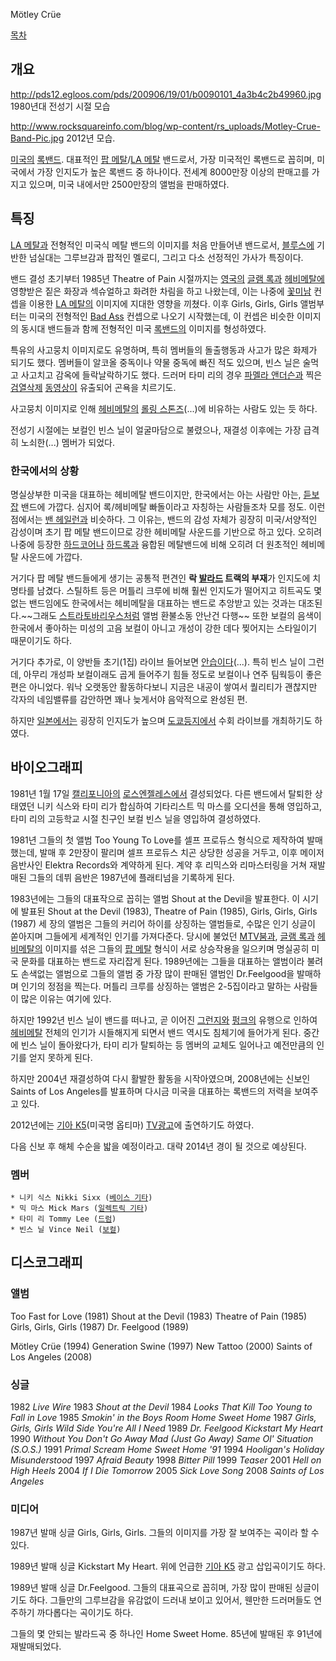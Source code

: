 Mötley Crüe

[[목차]]
== 개요 ==
http://pds12.egloos.com/pds/200906/19/01/b0090101_4a3b4c2b49960.jpg
1980년대 전성기 시절 모습

http://www.rocksquareinfo.com/blog/wp-content/rs_uploads/Motley-Crue-Band-Pic.jpg
2012년 모습. 

[[미국]]의 [[록밴드]]. 대표적인 [[팝 메탈]]/[[LA 메탈]] 밴드로서, 가장 미국적인 록밴드로 꼽히며, 미국에서 가장 인지도가 높은 록밴드 중 하나이다. 전세계 8000만장 이상의 판매고를 가지고 있으며, 미국 내에서만 2500만장의 앨범을 판매하였다.

== 특징 ==
[[LA 메탈]]과 전형적인 미국식 메탈 밴드의 이미지를 처음 만들어낸 밴드로서, [[블루스]]에 기반한 넘실대는 그루브감과 팝적인 멜로디, 그리고 다소 선정적인 가사가 특징이다. 

밴드 결성 초기부터 1985년 Theatre of Pain 시절까지는 [[영국]]의 [[글램 록]]과 [[헤비메탈]]에 영향받은 짙은 화장과 섹슈얼하고 화려한 차림을 하고 나왔는데, 이는 나중에 [[꽃미남]] 컨셉을 이용한 [[LA 메탈]]의 이미지에 지대한 영향을 끼쳤다. 이후 Girls, Girls, Girls 앨범부터는 미국의 전형적인 [[Bad Ass]] 컨셉으로 나오기 시작했는데, 이 컨셉은 비슷한 이미지의 동시대 밴드들과 함께 전형적인 미국 [[록밴드]]의 이미지를 형성하였다.

특유의 사고뭉치 이미지로도 유명하며, 특히 멤버들의 돌출행동과 사고가 많은 화제가 되기도 했다. 멤버들이 알코올 중독이나 약물 중독에 빠진 적도 있으며, 빈스 닐은 술먹고 사고치고 감옥에 들락날락하기도 했다. 드러머 타미 리의 경우 [[파멜라 앤더슨]]과 찍은 [[검열삭제]] [[동영상]]이 유출되어 곤욕을 치르기도.

사고뭉치 이미지로 인해 [[헤비메탈]]의 [[롤링 스톤즈]](...)에 비유하는 사람도 있는 듯 하다.

전성기 시절에는 보컬인 빈스 닐이 얼굴마담으로 불렸으나, 재결성 이후에는 가장 급격히 노쇠한(...) 멤버가 되었다.

=== 한국에서의 상황 ===
명실상부한 미국을 대표하는 헤비메탈 밴드이지만, 한국에서는 아는 사람만 아는, [[듣보잡]] 밴드에 가깝다. 심지어 록/헤비메탈 빠돌이라고 자칭하는 사람들조차 모를 정도. 이런 점에서는 [[밴 헤일런]]과 비슷하다. 그 이유는, 밴드의 감성 자체가 굉장히 미국/서양적인 감성이며 초기 팝 메탈 밴드이므로 강한 헤비메탈 사운드를 기반으로 하고 있다. 오히려 나중에 등장한 [[하드코어]]나 [[하드록]]과 융합된 메탈밴드에 비해 오히려 더 원초적인 헤비메탈 사운드에 가깝다.

거기다 팝 메탈 밴드들에게 생기는 공통적 편견인 '''락 [[발라드]] 트랙의 부재'''가 인지도에 치명타를 남겼다. 스틸하트 등은 머틀리 크루에 비해 훨씬 인지도가 떨어지고 히트곡도 몇 없는 밴드임에도 한국에서는 헤비메탈을 대표하는 밴드로 추앙받고 있는 것과는 대조된다.~~그래도 [[스트라토바리우스]]처럼 앨범 환불소동 안난건 다행~~ 또한 보컬의 음색이 한국에서 좋아하는 미성의 고음 보컬이 아니고 개성이 강한 데다 찢어지는 스타일이기 때문이기도 하다. 

거기다 추가로, 이 양반들 초기(1집) 라이브 들어보면 [[안습]]이다(...). 특히 빈스 닐이 그런데, 아무리 개성파 보컬이래도 곱게 들어주기 힘들 정도로 보컬이나 연주 팀웍등이 좋은 편은 아니었다. 워낙 오랫동안 활동하다보니 지금은 내공이 쌓여서 퀄리티가 괜찮지만 각자의 네임밸류를 감안하면 꽤나 늦게서야 음악적으로 완성된 편. 

하지만 [[일본]]에서는 굉장히 인지도가 높으며 [[도쿄]]등지에서 수회 라이브를 개최하기도 하였다.

== 바이오그래피 ==
1981년 1월 17일 [[캘리포니아]]의 [[로스엔젤레스]]에서 결성되었다. 다른 밴드에서 탈퇴한 상태였던 니키 식스와 타미 리가 합심하여 기타리스트 믹 마스를 오디션을 통해 영입하고, 타미 리의 고등학교 시절 친구인 보컬 빈스 닐을 영입하여 결성하였다. 

1981년 그들의 첫 앨범 Too Young To Love를 셀프 프로듀스 형식으로 제작하여 발매했는데, 발매 후 2만장이 팔리며 셀프 프로듀스 치곤 상당한 성공을 거두고, 이후 메이저 음반사인 Elektra Records와 계약하게 된다. 계약 후 리믹스와 리마스터링을 거쳐 재발매된 그들의 데뷔 음반은 1987년에 플래티넘을 기록하게 된다. 

1983년에는 그들의 대표작으로 꼽히는 앨범 Shout at the Devil을 발표한다. 이 시기에 발표된 Shout at the Devil (1983), Theatre of Pain (1985), Girls, Girls, Girls (1987) 세 장의 앨범은 그들의 커리어 하이를 상징하는 앨범들로, 수많은 인기 싱글이 쏟아지며 그들에게 세계적인 인기를 가져다준다. 당시에 불었던 [[MTV]]붐과, [[글램 록]]과 [[헤비메탈]]의 이미지를 섞은 그들의 [[팝 메탈]] 형식이 서로 상승작용을 일으키며 명실공히 미국 문화를 대표하는 밴드로 자리잡게 된다. 1989년에는 그들을 대표하는 앨범이라 불려도 손색없는 앨범으로 그들의 앨범 중 가장 많이 판매된 앨범인 Dr.Feelgood을 발매하며 인기의 정점을 찍는다. 머틀리 크루를 상징하는 앨범은 2-5집이라고 말하는 사람들이 많은 이유는 여기에 있다.

하지만 1992년 빈스 닐이 밴드를 떠나고, 곧 이어진 [[그런지]]와 [[펑크]]의 유행으로 인하여 [[헤비메탈]] 전체의 인기가 시들해지게 되면서 밴드 역시도 침체기에 들어가게 된다. 중간에 빈스 닐이 돌아왔다가, 타미 리가 탈퇴하는 등 멤버의 교체도 일어나고 예전만큼의 인기를 얻지 못하게 된다.

하지만 2004년 재결성하여 다시 활발한 활동을 시작아였으며, 2008년에는 신보인 Saints of Los Angeles를 발표하며 다시금 미국을 대표하는 록밴드의 저력을 보여주고 있다.

2012년에는 [[기아 K5]](미국명 옵티마) [http://youtu.be/lHZbXvts0LE TV광고]에 출연하기도 하였다.

다음 신보 후 해체 수순을 밟을 예정이라고. 대략 2014년 경이 될 것으로 예상된다.
=== 멤버 ===
 * 니키 식스 Nikki Sixx ([[베이스 기타]])
 * 믹 마스 Mick Mars ([[일렉트릭 기타]])
 * 타미 리 Tommy Lee ([[드럼]])
 * 빈스 닐 Vince Neil ([[보컬]])

== 디스코그래피 ==
=== 앨범 ===
Too Fast for Love (1981)
Shout at the Devil (1983)
Theatre of Pain (1985)
Girls, Girls, Girls (1987)
Dr. Feelgood (1989)

Mötley Crüe (1994)
Generation Swine (1997)
New Tattoo (2000)
Saints of Los Angeles (2008)

=== 싱글 ===
1982 
''Live Wire''
1983 
''Shout at the Devil''
1984 
''Looks That Kill''
''Too Young to Fall in Love''
1985 
''Smokin' in the Boys Room''
''Home Sweet Home''
1987
''Girls, Girls, Girls''
''Wild Side''
''You're All I Need''
1989
''Dr. Feelgood''
''Kickstart My Heart''
1990 
''Without You''
''Don't Go Away Mad (Just Go Away)''
''Same Ol' Situation (S.O.S.)''
1991 
''Primal Scream''
''Home Sweet Home '91''
1994 
''Hooligan's Holiday'' 
''Misunderstood''
1997 
''Afraid''
''Beauty''
1998 
''Bitter Pill''
1999 
''Teaser''
2001
''Hell on High Heels''
2004 
''If I Die Tomorrow''
2005 
''Sick Love Song''
2008 
''Saints of Los Angeles''

=== 미디어 ===
{{{#!html
<iframe width="640" height="360" src="http://www.youtube.com/embed/vOarH4X7SN0" frameborder="0" allowfullscreen></iframe>
}}}
1987년 발매 싱글 Girls, Girls, Girls. 그들의 이미지를 가장 잘 보여주는 곡이라 할 수 있다.

{{{#!html
<iframe width="480" height="360" src="http://www.youtube.com/embed/2h_zzaUyXTE" frameborder="0" allowfullscreen></iframe>
}}}
1989년 발매 싱글 Kickstart My Heart. 위에 언급한 [[기아 K5]] 광고 삽입곡이기도 하다.

{{{#!html
<iframe width="480" height="360" src="http://www.youtube.com/embed/1XHcPYorSJw" frameborder="0" allowfullscreen></iframe>
}}}
1989년 발매 싱글 Dr.Feelgood. 그들의 대표곡으로 꼽히며, 가장 많이 판매된 싱글이기도 하다. 그들만의 그루브감을 유감없이 드러내 보이고 있어서, 웬만한 드러머들도 연주하기 까다롭다는 곡이기도 하다.

{{{#!html
<iframe width="480" height="360" src="http://www.youtube.com/embed/3WAZ60xA9wo" frameborder="0" allowfullscreen></iframe>
}}}
그들의 몇 안되는 발라드곡 중 하나인 Home Sweet Home. 85년에 발매된 후 91년에 재발매되었다.
